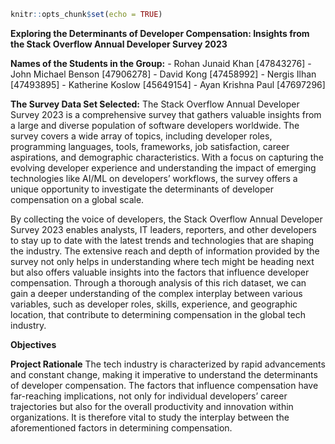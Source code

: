 ```r
knitr::opts_chunk$set(echo = TRUE)
```

**Exploring the Determinants of Developer Compensation: Insights from the Stack Overflow Annual Developer Survey 2023**

**Names of the Students in the Group:** 
- Rohan Junaid Khan [47843276]
- John Michael Benson [47906278]
- David Kong [47458992]
- Nergis Ilhan [47493895]
- Katherine Koslow [45649154]
- Ayan Krishna Paul [47697296]

**The Survey Data Set Selected:** 
The Stack Overflow Annual Developer Survey 2023 is a comprehensive survey that gathers valuable insights from a large and diverse population of software developers worldwide. The survey covers a wide array of topics, including developer roles, programming languages, tools, frameworks, job satisfaction, career aspirations, and demographic characteristics. With a focus on capturing the evolving developer experience and understanding the impact of emerging technologies like AI/ML on developers' workflows, the survey offers a unique opportunity to investigate the determinants of developer compensation on a global scale.

By collecting the voice of developers, the Stack Overflow Annual Developer Survey 2023 enables analysts, IT leaders, reporters, and other developers to stay up to date with the latest trends and technologies that are shaping the industry. The extensive reach and depth of information provided by the survey not only helps in understanding where tech might be heading next but also offers valuable insights into the factors that influence developer compensation. Through a thorough analysis of this rich dataset, we can gain a deeper understanding of the complex interplay between various variables, such as developer roles, skills, experience, and geographic location, that contribute to determining compensation in the global tech industry.

**Objectives**


**Project Rationale**
The tech industry is characterized by rapid advancements and constant change, making it imperative to understand the determinants of developer compensation. The factors that influence compensation have far-reaching implications, not only for individual developers' career trajectories but also for the overall productivity and innovation within organizations. It is therefore vital to study the interplay between the aforementioned factors in determining compensation.